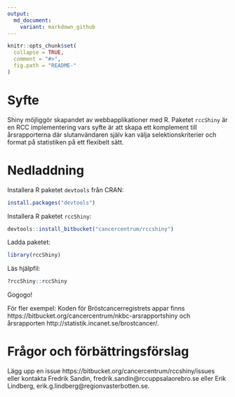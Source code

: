 ```yaml
---
output:
  md_document:
    variant: markdown_github
---
```


```r
knitr::opts_chunk$set(
  collapse = TRUE,
  comment = "#>",
  fig.path = "README-"
)
```

# Syfte

Shiny möjliggör skapandet av webbapplikationer med R. Paketet `rccShiny` är en RCC implementering vars syfte är att skapa ett komplement till årsrapporterna där slutanvändaren själv kan välja selektionskriterier och format på statistiken på ett flexibelt sätt.   

# Nedladdning

Installera R paketet `devtools` från CRAN:

```r
install.packages("devtools")
```

Installera R paketet `rccShiny`: 

```r
devtools::install_bitbucket("cancercentrum/rccshiny")
```

Ladda paketet: 

```r
library(rccShiny) 
```

Läs hjälpfil:

```r
?rccShiny::rccShiny
```

Gogogo!  

För fler exempel: Koden för Bröstcancerregistrets appar finns https://bitbucket.org/cancercentrum/nkbc-arsrapportshiny och årsrapporten http://statistik.incanet.se/brostcancer/. 


# Frågor och förbättringsförslag

Lägg upp en issue https://bitbucket.org/cancercentrum/rccshiny/issues eller kontakta Fredrik Sandin, fredrik.sandin@rccuppsalaorebro.se eller Erik Lindberg, erik.g.lindberg@regionvasterbotten.se.
